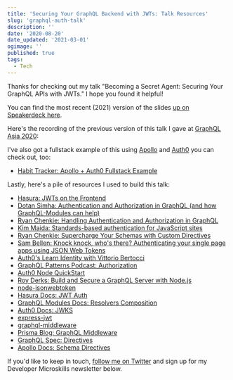 ```yaml
---
title: 'Securing Your GraphQL Backend with JWTs: Talk Resources'
slug: 'graphql-auth-talk'
description: ''
date: '2020-08-20'
date_updated: '2021-03-01'
ogimage: ''
published: true
tags:
  - Tech
---
```



Thanks for checking out my talk "Becoming a Secret Agent: Securing Your GraphQL APIs with JWTs." I hope you found it helpful!

You can find the most recent (2021) version of the slides [up on Speakerdeck here](https://speakerdeck.com/samjulien/becoming-a-secret-agent-securing-your-graphql-backend-with-jwts-2021).

Here's the recording of the previous version of this talk I gave at [GraphQL Asia 2020](https://graphql.asia/):

<YouTube shortCode="T7lIhLE0Ygw" />

I've also got a fullstack example of this using [Apollo](https://www.apollographql.com/) and [Auth0](https://auth0.com/) you can check out, too:

- [Habit Tracker: Apollo + Auth0 Fullstack Example](https://github.com/samjulien/apollo-auth0-fullstack)

Lastly, here's a pile of resources I used to build this talk:

- [Hasura: JWTs on the Frontend](https://hasura.io/blog/best-practices-of-using-jwt-with-graphql/)
- [Dotan Simha: Authentication and Authorization in GraphQL (and how GraphQL-Modules can help)](https://medium.com/the-guild/authentication-and-authorization-in-graphql-and-how-graphql-modules-can-help-fadc1ee5b0c2)
- [Ryan Chenkie: Handling Authentication and Authorization in GraphQL](https://www.youtube.com/watch?v=4_Bcw7BULC8)
- [Kim Maida: Standards-based authentication for JavaScript sites](https://www.youtube.com/watch?v=Fpgv5IxAM4s)
- [Ryan Chenkie: Supercharge Your Schemas with Custom Directives](https://www.youtube.com/watch?v=Gc8bSXX7oyU)
- [Sam Bellen: Knock knock, who's there? Authenticating your single page apps using JSON Web Tokens](https://www.youtube.com/watch?v=kpsw6IYrUXE)
- [Auth0's Learn Identity with Vittorio Bertocci](https://auth0.com/docs/videos/learn-identity/04-calling-an-api)
- [GraphQL Patterns Podcast: Authorization](https://player.fm/series/graphql-patterns/graphql-authorization)
- [Auth0 Node QuickStart](https://auth0.com/docs/quickstart/backend/nodejs/01-authorization)
- [Roy Derks: Build and Secure a GraphQL Server with Node.js](https://auth0.com/blog/build-and-secure-a-graphql-server-with-node-js/)
- [node-jsonwebtoken](https://github.com/auth0/node-jsonwebtoken)
- [Hasura Docs: JWT Auth](https://docs.hasura.io/1.0/graphql/manual/auth/authentication/jwt.html)
- [GraphQL Modules Docs: Resolvers Composition](https://graphql-modules.com/docs/introduction/resolvers-composition)
- [Auth0 Docs: JWKS](https://auth0.com/docs/tokens/concepts/jwks)
- [express-jwt](https://github.com/auth0/express-jwt)
- [graphql-middleware](https://github.com/prisma-labs/graphql-middleware)
- [Prisma Blog: GraphQL Middleware](https://www.prisma.io/blog/graphql-middleware-zie3iphithxy)
- [GraphQL Spec: Directives](http://spec.graphql.org/June2018/#sec-Type-System.Directives)
- [Apollo Docs: Schema Directives](https://www.apollographql.com/docs/graphql-tools/schema-directives/#enforcing-access-permissions)

If you'd like to keep in touch, [follow me on Twitter](https://twitter.com/samjulien) and sign up for my Developer Microskills newsletter below.
